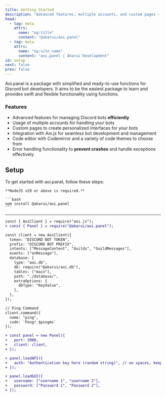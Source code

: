```yaml
---
title: Getting Started
description: "Advanced features, multiple accounts, and custom pages - @akarui/aoi.panel: The ultimate solution for managing your Discord bots with ease."
head:
  - tag: meta
    attrs:
      name: "og:title"
      content: "@akarui/aoi.panel"
  - tag: meta
    attrs:
      name: "og:site_name"
      content: "aoi.panel | Akarui Development"
id: setup
next: false
prev: false
---
```


Aoi.panel is a package with simplified and ready-to-use functions for Discord bot developers. It aims to be the easiest package to learn and provides swift and flexible functionality using functions.

### Features

- Advanced features for managing Discord bots **efficiently**
- Usage of multiple accounts for handling your bots
- Custom pages to create personalized interfaces for your bots
- Integration with Aoi.js for seamless bot development and management
- Code editor with Codemirror and a variety of code themes to choose from
- Error handling functionality to **prevent crashes** and handle exceptions effectively

## Setup

To get started with aoi.panel, follow these steps:

    **NodeJS v20 or above is required.**

    ```bash
    npm install @akarui/aoi.panel
    ```

---

```diff lang="js" title="index.js"
const { AoiClient } = require("aoi.js");
+ const { Panel } = require("@akarui/aoi.panel");

const client = new AoiClient({
  token: "DISCORD BOT TOKEN",
  prefix: "DISCORD BOT PREFIX",
  intents: ["MessageContent", "Guilds", "GuildMessages"],
  events: ["onMessage"],
  database: {
    type: "aoi.db",
    db: require("@akarui/aoi.db"),
    tables: ["main"],
    path: "./database/",
    extraOptions: {
      dbType: "KeyValue",
    },
  },
});

// Ping Command
client.command({
  name: "ping",
  code: `Pong! $pingms`
});

+ const panel = new Panel({
+   port: 3000,
+   client: client,
+ });

+ panel.loadAPI({
+   auth: "Authentication key here (random string)", // no spaces, keep it only alphanumeric...
+ });

+ panel.loadGUI({
+   username: ["username 1", "username 2"],
+   password: ["Password 1", "Password 2"],
+ });
```

